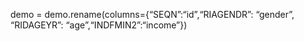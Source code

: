 demo = demo.rename(columns={"SEQN":"id","RIAGENDR": "gender", "RIDAGEYR": "age","INDFMIN2":"income"})
